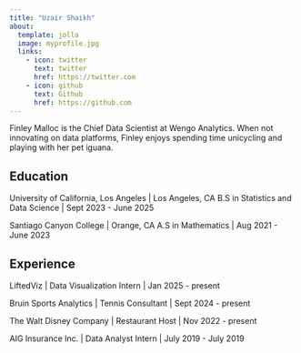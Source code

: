 ```yaml
---
title: "Uzair Shaikh"
about:
  template: jolla
  image: myprofile.jpg
  links:
    - icon: twitter
      text: twitter
      href: https://twitter.com
    - icon: github
      text: Github
      href: https://github.com
---
```


Finley Malloc is the Chief Data Scientist at Wengo Analytics. When not innovating on data platforms, Finley enjoys spending time unicycling and playing with her pet iguana.

## Education

University of California, Los Angeles | Los Angeles, CA
B.S in Statistics and Data Science | Sept 2023 - June 2025

Santiago Canyon College | Orange, CA
A.S in Mathematics | Aug 2021 - June 2023

## Experience

LiftedViz | Data Visualization Intern | Jan 2025 - present

Bruin Sports Analytics | Tennis Consultant | Sept 2024 - present

The Walt Disney Company | Restaurant Host | Nov 2022 - present

AIG Insurance Inc. | Data Analyst Intern | July 2019 - July 2019




